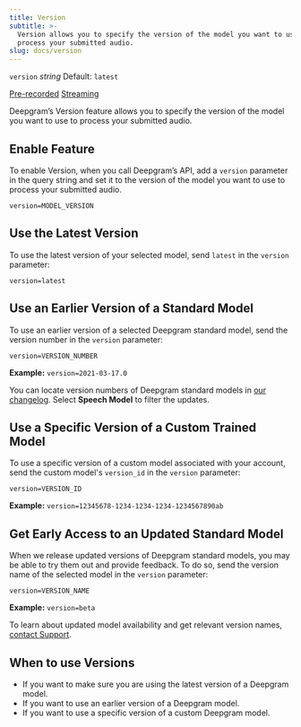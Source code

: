 ```yaml
---
title: Version
subtitle: >-
  Version allows you to specify the version of the model you want to use to
  process your submitted audio.
slug: docs/version
---
```



`version` *string* Default: `latest`

[Pre-recorded](/docs/getting-started-with-pre-recorded-audio) [Streaming](/docs/getting-started-with-live-streaming-audio)

Deepgram’s Version feature allows you to specify the version of the model you want to use to process your submitted audio.

## Enable Feature

To enable Version, when you call Deepgram’s API, add a `version` parameter in the query string and set it to the version of the model you want to use to process your submitted audio.

`version=MODEL_VERSION`

## Use the Latest Version

To use the latest version of your selected model, send `latest` in the `version` parameter:

`version=latest`

## Use an Earlier Version of a Standard Model

To use an earlier version of a selected Deepgram standard model, send the version number in the `version` parameter:

`version=VERSION_NUMBER`

**Example:** `version=2021-03-17.0`

You can locate version numbers of Deepgram standard models in [our changelog](https://deepgram.com/changelog/). Select **Speech Model** to filter the updates.

## Use a Specific Version of a Custom Trained Model

To use a specific version of a custom model associated with your account, send the custom model's `version_id` in the `version` parameter:

`version=VERSION_ID`

**Example:** `version=12345678-1234-1234-1234-1234567890ab`

## Get Early Access to an Updated Standard Model

When we release updated versions of Deepgram standard models, you may be able to try them out and provide feedback. To do so, send the version name of the selected model in the `version` parameter:

`version=VERSION_NAME`

**Example:** `version=beta`

To learn about updated model availability and get relevant version names, [contact Support](/support).

## When to use Versions

* If you want to make sure you are using the latest version of a Deepgram model.
* If you want to use an earlier version of a Deepgram model.
* If you want to use a specific version of a custom Deepgram model.
